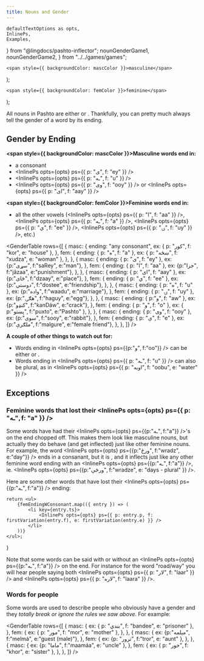 ```yaml
---
title: Nouns and Gender
---
```


    defaultTextOptions as opts,
    InlinePs,
    Examples,
} from "@lingdocs/pashto-inflector";
    nounGenderGame1,
    nounGenderGame2,
} from "../../games/games";


    <span style={{ backgroundColor: mascColor }}>masculine</span>
);

    <span style={{ backgroundColor: femColor }}>feminine</span>
);

All nouns in Pashto are either <Masc /> or <Fem />. Thankfully, you can pretty much always tell the gender of a word by its ending.

## Gender by Ending

**<span style={{ backgroundColor: mascColor }}>Masculine</span> words end in:**

 - a consonant
 - <InlinePs opts={opts} ps={{ p: "ی", f: "ey" }} />
 - <InlinePs opts={opts} ps={{ p: "ـه", f: "u" }} />
 - <InlinePs opts={opts} ps={{ p: "وی", f: "ooy" }} /> or <InlinePs opts={opts} ps={{ p: "ای", f: "aay" }} />

**<span style={{ backgroundColor: femColor }}>Feminine</span> words end in:**

 - all the other vowels (<InlinePs opts={opts} ps={{ p: "ا", f: "aa" }} />, <InlinePs opts={opts} ps={{ p: "ـه", f: "a" }} />, <InlinePs opts={opts} ps={{ p: "ي", f: "ee" }} />, <InlinePs opts={opts} ps={{ p: "ۍ", f: "uy" }} />, etc.)

<GenderTable rows={[
    {
        masc: {
            ending: "any consonant",
            ex: { p: "کور", f: "kor", e: "house" },
        },
        fem: {
            ending: { p: "ه", f: "a" },
            ex: { p: "ښځه", f: "xudza", e: "woman" },
        },
    },
    {
        masc: {
            ending: { p: "ی", f: "ey" },
            ex: {p:"سړی", f:"saRey", e:"man"},
        }, 
        fem: {
            ending: { p: "ا", f: "aa" },
            ex: {p:"جزا", f:"jăzaa", e:"punishment"},
        },
    },
    {
        masc: {
            ending: { p: "ای", f: "aay" },
            ex: {p:"ځای", f:"dzaay", e:"place"},
        },
        fem: {
            ending: { p: "ي", f: "ee" },
            ex: {p:"دوستي", f:"dostee", e:"friendship"},
        },
    },
    {
        masc: {
            ending: { p: "ه", f: "u" },
            ex: {p:"واده", f:"waadu", e:"marriage"},
        }, 
        fem: {
            ending: { p: "ۍ", f: "uy" },
            ex: {p:"هګۍ", f:"haguy", e:"egg"},
        },
    },
    {
        masc: {
            ending: { p:"و", f: "aw" },
            ex: {p:"کنډو", f:"kanDáw", e:"crack"},
        },
        fem: { 
            ending: { p: "و", f: "o" },
            ex: { p:"پښتو", f:"puxto", e:"Pashto" },
        },
    },
    {
        masc: {
            ending: { p: "وی", f: "ooy" },
            ex: {p:"سوی", f:"sooy", e:"rabbit"},
        },
        fem: {
            ending: { p: "ې", f: "e" },
            ex: {p:"ملګرې", f:"malgure", e:"female friend"},
        },
    },
]} />

**A couple of other things to watch out for:**

- Words ending in <InlinePs opts={opts} ps={{p:"و", f:"oo"}} /> can be either <Masc /> or <Fem />.
- Words ending in <InlinePs opts={opts} ps={{ p: "ـه", f: "u" }} /> can also be <Fem /> plural, as in <InlinePs opts={opts} ps={{ p: "اوبه", f: "oobu", e: "water" }} />

<GameDisplay record={nounGenderGame1} />

## Exceptions

### Feminine words that lost their <InlinePs opts={opts} ps={{ p: "ـه", f: "a" }} />

Some <Fem /> words have had their <InlinePs opts={opts} ps={{p:"ـه", f:"a"}} />'s on the end chopped off. This makes them look like masculine nouns, but actually they do behave (and get inflected) just like other feminine nouns. For example, the word <InlinePs opts={opts} ps={{p:"ورځ", f:"wradz", e:"day"}} /> ends in a consanant, but it is <Fem />, and it <Link to="/inflection/inflection-intro">inflects</Link> just like any other feminine word ending with an <InlinePs opts={opts} ps={{p:"ـه", f:"a"}} />, ie. <InlinePs opts={opts} ps={{p:"ورځې", f:"wradze", e: "days - plural" }} />.

Here are some other <Fem /> words that have lost their <InlinePs opts={opts} ps={{p:"ـه", f:"a"}} /> ending:

    return <ul>
        {femEndingWConsonant.map(({ entry }) => (
            <li key={entry.ts}>
                <InlinePs opts={opts} ps={{ p: entry.p, f: firstVariation(entry.f), e: firstVariation(entry.e) }} />
            </li>
        ))}
    </ul>;
}

<IrregularFem />

Note that some words can be said with or without an <InlinePs opts={opts} ps={{p:"ـه", f:"a"}} /> on the end. For instance for the word "road/way" you will hear people saying both <InlinePs opts={opts} ps={{ p: "لار", f: "laar" }} /> and <InlinePs opts={opts} ps={{ p: "لاره", f: "laara" }} />.

### Words for people

Some words are used to describe people who obviously have a gender and they *totally break or ignore the rules we saw above*. For example:

<GenderTable rows={[
    {
        masc: {
            ex: { p: "بندي", f: "bandee", e: "prisoner" },
        },
        fem: {
            ex: { p: "مور", f: "mor", e: "mother" },
        },
    },
    {
        masc: {
            ex: {p:"مېلمه", f:"melmá", e:"guest (male)"},
        },
        fem: {
            ex: {p: "ترور", f:"tror", e: "aunt" },
        },
    },
    {
        masc: {
            ex: {p: "ماما", f:"maamáa", e: "uncle" },
        },
        fem: {
            ex: { p: "خور", f: "khor", e: "sister" },
        },
    },
]} />

<!-- <GameDisplay record={nounGenderGame2} /> -->
